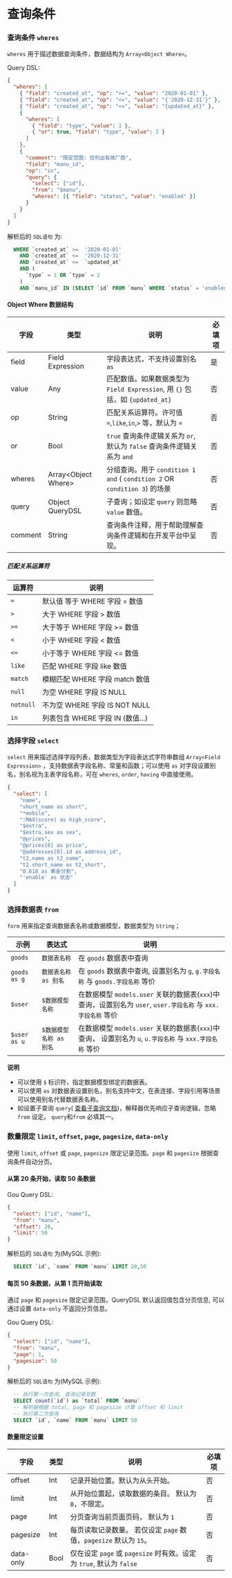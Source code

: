 # 查询条件

### 查询条件 `wheres`

`wheres` 用于描述数据查询条件，数据结构为 `Array<Object Where>`。

Query DSL:

```json
{
  "wheres": [
    { "field": "created_at", "op": ">=", "value": "2020-01-01" },
    { "field": "created_at", "op": "<=", "value": "{'2020-12-31'}" },
    { "field": "created_at", "op": "<=", "value": "{updated_at}" },
    {
      "wheres": [
        { "field": "type", "value": 1 },
        { "or": true, "field": "type", "value": 2 }
      ]
    },
    {
      "comment": "限定范围: 仅列出有效厂商",
      "field": "manu_id",
      "op": "in",
      "query": {
        "select": ["id"],
        "from": "$manu",
        "wheres": [{ "field": "status", "value": "enabled" }]
      }
    }
  ]
}
```

解析后的 `SQL语句` 为:

```sql
  WHERE `created_at` >=  '2020-01-01'
    AND `created_at` <=  '2020-12-31'
    AND `created_at` <=  `updated_at`
    AND (
      `type` = 1 OR `type` = 2
    )
    AND `manu_id` IN (SELECT `id` FROM `manu` WHERE `status` = 'enabled' )
```

#### Object Where 数据结构

| 字段    | 类型                  | 说明                                                                         | 必填项 |
| ------- | --------------------- | ---------------------------------------------------------------------------- | ------ |
| field   | Field Expression      | 字段表达式，不支持设置别名 `as`                                              | 是     |
| value   | Any                   | 匹配数值。如果数据类型为 `Field Expression`, 用 `{}` 包括，如 `{updated_at}` | 否     |
| op      | String                | 匹配关系运算符。许可值 `=`,`like`,`in`,`>` 等，默认为 `=`                    | 否     |
| or      | Bool                  | `true` 查询条件逻辑关系为 `or`, 默认为 `false` 查询条件逻辑关系为 `and`      | 否     |
| wheres  | Array\<Object Where\> | 分组查询。用于 `condition 1` `and` ( `condition 2` OR `condition 3`) 的场景  | 否     |
| query   | Object QueryDSL       | 子查询；如设定 `query` 则忽略 `value` 数值。                                 | 否     |
| comment | String                | 查询条件注释，用于帮助理解查询条件逻辑和在开发平台中呈现。                   | 否     |

##### 匹配关系运算符

| 运算符    | 说明                             |
| --------- | -------------------------------- |
| `=`       | 默认值 等于 WHERE 字段 = 数值    |
| `>`       | 大于 WHERE 字段 > 数值           |
| `>=`      | 大于等于 WHERE 字段 >= 数值      |
| `<`       | 小于 WHERE 字段 < 数值           |
| `<=`      | 小于等于 WHERE 字段 <= 数值      |
| `like`    | 匹配 WHERE 字段 like 数值        |
| `match`   | 模糊匹配 WHERE 字段 match 数值   |
| `null`    | 为空 WHERE 字段 IS NULL          |
| `notnull` | 不为空 WHERE 字段 IS NOT NULL    |
| `in`      | 列表包含 WHERE 字段 IN (数值...) |

### 选择字段 `select`

`select` 用来描述选择字段列表，数据类型为字段表达式字符串数组 `Array<Field Expression>` ，支持数据表字段名称、常量和函数；可以使用 `as` 对字段设置别名，别名视为主表字段名称，可在 `wheres`, `order`, `having` 中直接使用。

```json
{
  "select": [
    "name",
    "short_name as short",
    "*mobile",
    ":MAX(score) as high_score",
    "$extra",
    "$extra.sex as sex",
    "@prices",
    "@prices[0] as price",
    "@addresses[0].id as address_id",
    "t2.name as t2_name",
    "t2.short_name as t2_short",
    "0.618 as 黄金分割",
    "'enable' as 状态"
  ]
}
```

### 选择数据表 `from`

`form` 用来指定查询数据表名称或数据模型，数据类型为 `String`；

| 示例         | 表达式                  | 说明                                                                                                          |
| ------------ | ----------------------- | ------------------------------------------------------------------------------------------------------------- |
| `goods`      | `数据表名称`            | 在 `goods` 数据表中查询                                                                                       |
| `goods as g` | `数据表名称 as 别名`    | 在 `goods` 数据表中查询, 设置别名为 `g`, `g.字段名称` 与 `goods.字段名称` 等价                                |
| `$user`      | `$数据模型名称`         | 在数据模型 `models.user` 关联的数据表(`xxx`)中查询，设置别名为 `user`, `user.字段名称` 与 `xxx.字段名称` 等价 |
| `$user as u` | `$数据模型名称 as 别名` | 在数据模型 `models.user` 关联的数据表(`xxx`)中查询， 设置别名为 `u`, `u.字段名称` 与 `xxx.字段名称` 等价      |

**说明**

- 可以使用 `$` 标识符，指定数据模型绑定的数据表。
- 可以使用 `as` 对数据表设置别名，别名支持中文，在表连接、字段引用等场景可以使用别名代替数据表名称。
- 如设置子查询 `query`( [查看子查询文档](手册/QueryDSL/子查询))，解释器优先响应子查询逻辑，忽略 `from` 设定。 `query`和`from` 必填其一。

### 数量限定 `limit`, `offset`, `page`, `pagesize`, `data-only`

使用 `limit`, `offset` 或 `page`, `pagesize` 限定记录范围。`page` 和 `pagesize` 根据查询条件自动分页。

#### 从第 20 条开始，读取 50 条数据

Gou Query DSL:

```json
{
  "select": ["id", "name"],
  "from": "manu",
  "offset": 20,
  "limit": 50
}
```

解析后的 `SQL语句` 为(MySQL 示例):

```sql
  SELECT `id`, `name` FROM `manu` LIMIT 20,50
```

#### 每页 50 条数据，从第 1 页开始读取

通过 `page` 和 `pagesize` 限定记录范围，QueryDSL 默认返回值包含分页信息, 可以通过设置 `data-only` 不返回分页信息。

Gou Query DSL:

```json
{
  "select": ["id", "name"],
  "from": "manu",
  "page": 1,
  "pagesize": 50
}
```

解析后的 `SQL语句` 为(MySQL 示例):

```sql
  -- 执行第一次查询, 查询记录总数
  SELECT count(`id`) as `total` FROM `manu`
  -- 解析器根据 total, page 和 pagesize 计算 offset 和 limit
  -- 执行第二次查询
  SELECT `id`, `name` FROM `manu` LIMIT 50
```

#### 数量限定设置

| 字段      | 类型 | 说明                                                                | 必填项 |
| --------- | ---- | ------------------------------------------------------------------- | ------ |
| offset    | Int  | 记录开始位置。默认为从头开始。                                      | 否     |
| limit     | Int  | 从开始位置起，读取数据的条目。 默认为 `0`，不限定。                 | 否     |
| page      | Int  | 分页查询当前页面页码， 默认为 `1`                                   | 否     |
| pagesize  | Int  | 每页读取记录数量。 若仅设定 `page` 数值，`pagesize` 默认为 `15`。   | 否     |
| data-only | Bool | 仅在设定 `page` 或 `pagesize` 时有效。设定为 `true`, 默认为 `false` | 否     |
